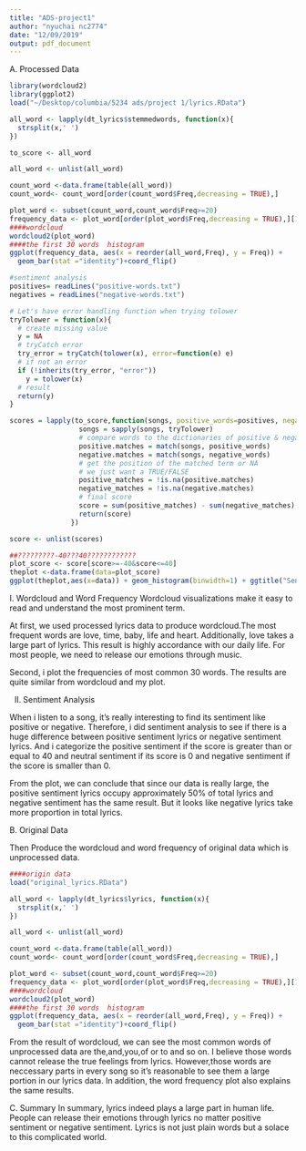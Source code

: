 ```yaml
---
title: "ADS-project1"
author: "nyuchai nc2774"
date: "12/09/2019"
output: pdf_document
---
```


A. Processed Data
```r
library(wordcloud2)
library(ggplot2)
load("~/Desktop/columbia/5234 ads/project 1/lyrics.RData")

all_word <- lapply(dt_lyrics$stemmedwords, function(x){
  strsplit(x,' ')
})

to_score <- all_word

all_word <- unlist(all_word)

count_word <-data.frame(table(all_word))
count_word<- count_word[order(count_word$Freq,decreasing = TRUE),]

plot_word <- subset(count_word,count_word$Freq>=20)
frequency_data <- plot_word[order(plot_word$Freq,decreasing = TRUE),][1:30,]
####wordcloud
wordcloud2(plot_word)
####the first 30 words  histogram
ggplot(frequency_data, aes(x = reorder(all_word,Freq), y = Freq)) +
  geom_bar(stat ="identity")+coord_flip()

#sentiment analysis
positives= readLines("positive-words.txt")
negatives = readLines("negative-words.txt")

# Let's have error handling function when trying tolower
tryTolower = function(x){
  # create missing value
  y = NA
  # tryCatch error
  try_error = tryCatch(tolower(x), error=function(e) e)
  # if not an error
  if (!inherits(try_error, "error"))
    y = tolower(x)
  # result
  return(y)
}

scores = lapply(to_score,function(songs, positive_words=positives, negative_words=negatives){
                 songs = sapply(songs, tryTolower)
                 # compare words to the dictionaries of positive & negative terms
                 positive.matches = match(songs, positive_words)
                 negative.matches = match(songs, negative_words)
                 # get the position of the matched term or NA
                 # we just want a TRUE/FALSE
                 positive_matches = !is.na(positive.matches)
                 negative_matches = !is.na(negative.matches)
                 # final score
                 score = sum(positive_matches) - sum(negative_matches)
                 return(score)
               })

score <- unlist(scores)

##?????????-40???40????????????
plot_score <- score[score>=-40&score<=40]
theplot <-data.frame(data=plot_score) 
ggplot(theplot,aes(x=data)) + geom_histogram(binwidth=1) + ggtitle("Sentiment of stemmedwords")
```

I. Wordcloud and Word Frequency
Wordcloud visualizations make it easy to read and understand the most prominent term.

At first, we used processed lyrics data to produce wordcloud.The most frequent words are love, time, baby, life and heart. Additionally, love takes a large part of lyrics. This result is highly accordance with our daily life. For most people, we need to release our emotions through music.

Second, i plot the frequencies of most common 30 words. The results are quite similar from wordcloud and my plot. 



II. Sentiment Analysis

When i listen to a song, it's really interesting to find its sentiment like positive or negative. 
Therefore, i did sentiment analysis to see if there is a huge difference between positive sentiment lyrics or negative sentiment lyrics. And i categorize the positive sentiment if the score is greater than or equal to 40 and neutral sentiment if its score is 0 and negative sentiment if the score is smaller than 0.

From the plot, we can conclude that since our data is really large, the positive sentiment lyrics occupy approximately 50% of total lyrics and negative sentiment has the same result. But it looks like negative lyrics take more proportion in total lyrics.



B. Original Data

Then Produce the wordcloud and word frequency of original data which is unprocessed data.
```r
####origin data
load("original_lyrics.RData")

all_word <- lapply(dt_lyrics$lyrics, function(x){
  strsplit(x,' ')
})

all_word <- unlist(all_word)

count_word <-data.frame(table(all_word))
count_word<- count_word[order(count_word$Freq,decreasing = TRUE),]

plot_word <- subset(count_word,count_word$Freq>=20)
frequency_data <- plot_word[order(plot_word$Freq,decreasing = TRUE),][1:30,]
####wordcloud
wordcloud2(plot_word)
####the first 30 words  histogram
ggplot(frequency_data, aes(x = reorder(all_word,Freq), y = Freq)) +
  geom_bar(stat ="identity")+coord_flip()

```

From the result of wordcloud, we can see the most common words of unprocessed data are the,and,you,of or to and so on. I believe those words cannot release the true feelings from lyrics. However,those words are neccessary parts in every song so it's reasonable to see them a large portion in our lyrics data. 
In addition, the word frequency plot also explains the same results.

C. Summary
In summary, lyrics indeed plays a large part in human life. People can release their emotions through lyrics no matter positive sentiment or negative sentiment. Lyrics is not just plain words but a solace to this complicated world.